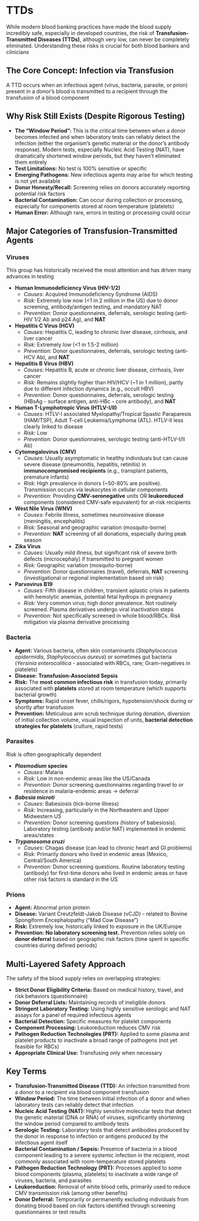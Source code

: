 # TTDs {-}

While modern blood banking practices have made the blood supply incredibly safe, especially in developed countries, the risk of **Transfusion-Transmitted Diseases (TTDs)**, although very low, can never be completely eliminated. Understanding these risks is crucial for both blood bankers and clinicians

##  **The Core Concept: Infection via Transfusion** {-}

A TTD occurs when an infectious agent (virus, bacteria, parasite, or prion) present in a donor's blood is transmitted to a recipient through the transfusion of a blood component

##  **Why Risk Still Exists (Despite Rigorous Testing)** {-}

*   **The "Window Period":** This is the critical time between when a donor becomes infected and when laboratory tests can reliably detect the infection (either the organism's genetic material or the donor's antibody response). Modern tests, especially Nucleic Acid Testing (NAT), have dramatically shortened window periods, but they haven't eliminated them entirely
*   **Test Limitations:** No test is 100% sensitive or specific
*   **Emerging Pathogens:** New infectious agents may arise for which testing is not yet available
*   **Donor Honesty/Recall:** Screening relies on donors accurately reporting potential risk factors
*   **Bacterial Contamination:** Can occur during collection or processing, especially for components stored at room temperature (platelets)
*   **Human Error:** Although rare, errors in testing or processing could occur

##  **Major Categories of Transfusion-Transmitted Agents** {-}

### **Viruses** {-}

This group has historically received the most attention and has driven many advances in testing

*   **Human Immunodeficiency Virus (HIV-1/2)**
    *   *Causes:* Acquired Immunodeficiency Syndrome (AIDS)
    *   *Risk:* Extremely low now (<1 in 2 million in the US) due to donor screening, antibody/antigen testing, and mandatory NAT
    *   *Prevention:* Donor questionnaires, deferrals, serologic testing (anti-HIV 1/2 Ab and p24 Ag), and **NAT**
*   **Hepatitis C Virus (HCV)**
    *   *Causes:* Hepatitis C, leading to chronic liver disease, cirrhosis, and liver cancer
    *   *Risk:* Extremely low (<1 in 1.5-2 million)
    *   *Prevention:* Donor questionnaires, deferrals, serologic testing (anti-HCV Ab), and **NAT**
*   **Hepatitis B Virus (HBV)**
    *   *Causes:* Hepatitis B, acute or chronic liver disease, cirrhosis, liver cancer
    *   *Risk:* Remains slightly higher than HIV/HCV (~1 in 1 million), partly due to different infection dynamics (e.g., occult HBV)
    *   *Prevention:* Donor questionnaires, deferrals, serologic testing (HBsAg - surface antigen, anti-HBc - core antibody), and **NAT**
*   **Human T-Lymphotropic Virus (HTLV-I/II)**
    *   *Causes:* HTLV-I associated Myelopathy/Tropical Spastic Paraparesis (HAM/TSP), Adult T-cell Leukemia/Lymphoma (ATL). HTLV-II less clearly linked to disease
    *   *Risk:* Low
    *   *Prevention:* Donor questionnaires, serologic testing (anti-HTLV-I/II Ab)
*   **Cytomegalovirus (CMV)**
    *   *Causes:* Usually asymptomatic in healthy individuals but can cause severe disease (pneumonitis, hepatitis, retinitis) in **immunocompromised recipients** (e.g., transplant patients, premature infants)
    *   *Risk:* High prevalence in donors (~50-80% are positive). Transmission occurs via leukocytes in cellular components
    *   *Prevention:* Providing **CMV-seronegative** units OR **leukoreduced** components (considered CMV-safe equivalent) for at-risk recipients
*   **West Nile Virus (WNV)**
    *   *Causes:* Febrile illness, sometimes neuroinvasive disease (meningitis, encephalitis)
    *   *Risk:* Seasonal and geographic variation (mosquito-borne)
    *   *Prevention:* **NAT** screening of all donations, especially during peak season
*   **Zika Virus**
    *   *Causes:* Usually mild illness, but significant risk of severe birth defects (microcephaly) if transmitted to pregnant women
    *   *Risk:* Geographic variation (mosquito-borne)
    *   *Prevention:* Donor questionnaires (travel), deferrals, **NAT** screening (investigational or regional implementation based on risk)
*   **Parvovirus B19**
    *   *Causes:* Fifth disease in children, transient aplastic crisis in patients with hemolytic anemias, potential fetal hydrops in pregnancy
    *   *Risk:* Very common virus; high donor prevalence. Not routinely screened. Plasma derivatives undergo viral inactivation steps
    *   *Prevention:* Not specifically screened in whole blood/RBCs. Risk mitigation via plasma derivative processing

### **Bacteria** {-}

*   **Agent:** Various bacteria, often skin contaminants (*Staphylococcus epidermidis, Staphylococcus aureus*) or sometimes gut bacteria (*Yersinia enterocolitica* - associated with RBCs, rare; Gram-negatives in platelets)
*   **Disease:** **Transfusion-Associated Sepsis**
*   **Risk:** The **most common infectious risk** in transfusion today, primarily associated with **platelets** stored at room temperature (which supports bacterial growth)
*   **Symptoms:** Rapid onset fever, chills/rigors, hypotension/shock during or shortly after transfusion
*   **Prevention:** Meticulous arm scrub technique during donation, diversion of initial collection volume, visual inspection of units, **bacterial detection strategies for platelets** (culture, rapid tests)

### **Parasites** {-}

Risk is often geographically dependent

*   ***Plasmodium* species**
    *   *Causes:* Malaria
    *   *Risk:* Low in non-endemic areas like the US/Canada
    *   *Prevention:* Donor screening questionnaires regarding travel to or residence in malaria-endemic areas -> deferral
*   ***Babesia microti***
    *   *Causes:* Babesiosis (tick-borne illness)
    *   *Risk:* Increasing, particularly in the Northeastern and Upper Midwestern US
    *   *Prevention:* Donor screening questions (history of babesiosis). Laboratory testing (antibody and/or NAT) implemented in endemic areas/states
*   ***Trypanosoma cruzi***
    *   *Causes:* Chagas disease (can lead to chronic heart and GI problems)
    *   *Risk:* Primarily donors who lived in endemic areas (Mexico, Central/South America)
    *   *Prevention:* Donor screening questions. Routine laboratory testing (antibody) for first-time donors who lived in endemic areas or have other risk factors is standard in the US

### **Prions** {-}

*   **Agent:** Abnormal prion protein
*   **Disease:** Variant Creutzfeldt-Jakob Disease (vCJD) - related to Bovine Spongiform Encephalopathy ("Mad Cow Disease")
*   **Risk:** Extremely low, historically linked to exposure in the UK/Europe
*   **Prevention:** **No laboratory screening test.** Prevention relies solely on **donor deferral** based on geographic risk factors (time spent in specific countries during defined periods)

## **Multi-Layered Safety Approach** {-}

The safety of the blood supply relies on overlapping strategies:

*   **Strict Donor Eligibility Criteria:** Based on medical history, travel, and risk behaviors (questionnaire)
*   **Donor Deferral Lists:** Maintaining records of ineligible donors
*   **Stringent Laboratory Testing:** Using highly sensitive serologic and NAT assays for a panel of required infectious agents
*   **Bacterial Detection:** Specific measures for platelet components
*   **Component Processing:** Leukoreduction reduces CMV risk
*   **Pathogen Reduction Technologies (PRT):** Applied to some plasma and platelet products to inactivate a broad range of pathogens (not yet feasible for RBCs)
*   **Appropriate Clinical Use:** Transfusing only when necessary

## **Key Terms** {-}

*   **Transfusion-Transmitted Disease (TTD):** An infection transmitted from a donor to a recipient via blood component transfusion
*   **Window Period:** The time between initial infection of a donor and when laboratory tests can reliably detect that infection
*   **Nucleic Acid Testing (NAT):** Highly sensitive molecular tests that detect the genetic material (DNA or RNA) of viruses, significantly shortening the window period compared to antibody tests
*   **Serologic Testing:** Laboratory tests that detect antibodies produced by the donor in response to infection or antigens produced by the infectious agent itself
*   **Bacterial Contamination / Sepsis:** Presence of bacteria in a blood component leading to a severe systemic infection in the recipient, most commonly associated with room-temperature stored platelets
*   **Pathogen Reduction Technology (PRT):** Processes applied to some blood components (plasma, platelets) to inactivate a wide range of viruses, bacteria, and parasites
*   **Leukoreduction:** Removal of white blood cells, primarily used to reduce CMV transmission risk (among other benefits)
*   **Donor Deferral:** Temporarily or permanently excluding individuals from donating blood based on risk factors identified through screening questionnaires or test results
